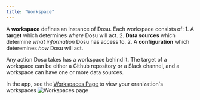 ```yaml
---
title: "Workspace"
---
```



A **workspace** defines an instance of Dosu. Each workspace consists of:
    1. A **target** which determines *where* Dosu will act.
    2. **Data sources** which determine *what information* Dosu has access to.
    2. A **configuration** which deteremines *how* Dosu will act.

Any action Dosu takes has a workspace behind it. 
The target of a workspace can be either a Github repository or a Slack channel, and a workspace can have one or more data sources.

In the app, see the [Workspaces Page](https://app.dosu.dev/workspaces) to view your oranization's workspaces
![Workspaces page](/images/workspaces.png)